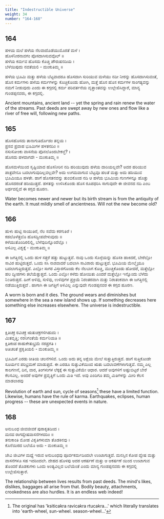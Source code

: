 ```yaml
---
title: "Indestructible Universe"
weight: 34
number: "164-168"
---
```


## 164

ಹಳಯ ಮಲೆ ಹಳೆಯ ನೆಲವಾದೊಡೆಯುಮೊರತೆ ಮಳೆ ।  
ಹೊಳೆನೀರನಾವಗಂ ಪೊಸದಾಗಿಸುವವೊಲ್ ॥  
ಹಳೆಯ ಕರ್ಮವ ಹೊಸದು ಕೊಚ್ಚಿ ಪೌರುಷನದಿಯ ।  
ಬೆಳೆಯಿಪುದು ನವತೆಯಲಿ - ಮಂಕುತಿಮ್ಮ ॥

ಹಳೆಯ ಭೂಮಿ ಮತ್ತು ಹಳೆಯ ಬೆಟ್ಟವಾದರೂ ಹೊಸದಾಗಿ ಸುರಿಯುವ ಮಳೆಯು ನದೀ ನೀರನ್ನು ಹೊಸದಾಗಿಸುವಂತೆ, ಹೊಸ ಕರ್ಮಗಳು ಹಳೆಯ ಕರ್ಮಗಳನ್ನು ಕೊಚ್ಚಿಕೊಂಡು ಹೋಗಿ, ಮತ್ತೆ ಹೊಸ ಹೊಸ ಕರ್ಮಗಳ ಸಾಂಗತ್ಯವನ್ನು ನಮಗೆ ನೀಡುವುದು ಎಂದು ಈ ಕಗ್ಗದಲ್ಲಿ ಕರ್ಮ ಪರಿವರ್ತನೆಯ ವೃತ್ತಾಂತವನ್ನು ಉಲ್ಲೇಖಿಸಿದ್ದಾರೆ, ಮಾನ್ಯ ಗುಂಡಪ್ಪನವರು, ಈ ಕಗ್ಗದಲ್ಲಿ.

Ancient mountains, ancient land -- yet the spring and rain renew the water of the streams. Past deeds are swept away by new ones and flow like a river of free will, following new paths.

## 165

ಹೊಸಹೊಸದು ತಾನಾಗುತಿರ್ದೊಡಂ ತನ್ನಯ ।  
ಪ್ರಸವ ಪ್ರವಾಹ ಭೂಮಿಗಳ ಹಳತನದಿಂ ॥  
ನಸುಸೋಂಕು ವಾಸನೆಯ ಪೊನಲೊಂದಬೇಕಲ್ತೆ? ।  
ಹೊಸದು ಹಳದಾಗದೇ - ಮಂಕುತಿಮ್ಮ ॥

ಹೊಸಮಳೆಯಿಂದ ಸೃಷ್ಟಿಯಾದ ಹೊಸನೀರಿನ ನದಿ ಹರಿಯುವುದು ಹಳೆಯ ದಾರಿಯಲ್ಲವೇ? ಅದರ ಹರಿಯುವ ಪಾತ್ರವೇನೂ ಬದಲಾಗುವುದಿಲ್ಲವಲ್ಲವೇ? ಅದು ಉಗಮವಾಗುವ ಬೆಟ್ಟವೂ ಹಲತೆ ಮತ್ತು ಅದು ಹರಿಯುವ ಭೂಮಿಯೂ ಹಳತೇ. ಹಾಗೆ ಹೊಸತನವನ್ನು ತುಂಬಿಕೊಂಡ ನದಿ ಆ ಹಳೆಯ ಭೂಮಿಯ ಗುಣಗಳನ್ನೂ ಹೊತ್ತು ಹೊಸದರಂತೆ ಹರಿಯುತ್ತದೆ. ಹಳತನ್ನು ಉಳಿಸಿಕೊಂಡು ಹೊಸ ರೂಪಧರಿಸಿ ಸಾಗುವುದೇ ಈ ಜೀವನದ ನದಿ ಎಂಬ ಅರ್ಥದಲ್ಲಿದೆ ಈ ಕಗ್ಗದ ಹೂರಣ.

Water becomes newer and newer but its birth stream is from the antiquity of the earth. It must mildly smell of ancientness. Will not the new become old?

## 166

ಹುಳು ಹುಟ್ಟಿ ಸಾಯುತಿರೆ, ನೆಲ ಸವೆದು ಕರಗುತಿರೆ ।  
ಕಡಲೊಳೆತ್ತಲೊ ಹೊಸದ್ವೀಪವೇಳುವುದು ॥  
ಕಳೆಯುತೊಂದಿರಲಿಲ್ಲಿ, ಬೆಳೆವುದಿನ್ನೊಂದೆಲ್ಲೊ ।  
ಅಳಿವಿಲ್ಲ ವಿಶ್ವಕ್ಕೆ - ಮಂಕುತಿಮ್ಮ ॥

ಈ ಜಗತ್ತಿನಲ್ಲಿ ಒಂದು ಹುಳ ಸತ್ತರೆ ಹತ್ತು ಹುಟ್ಟುತ್ತವೆ. ನಾವು ಒಂದು ಸೊಳ್ಳೆಯನ್ನು ಹೊಸಕಿ ಹಾಕಿದರೆ, ಬೇರೆಲ್ಲೋ ಸಾವಿರ ಹುಟ್ಟಿರುತ್ತದೆ. ಒಂದು ಸಸಿ ನಾಶವಾದರೆ ಬದಲಾಗಿ ಸಾವಿರಾರು ಹುಟ್ಟುತ್ತವೆ. ಭೂಮಿಯ ಮೇಲ್ಮೈಯೂ ಬದಲಾಗುತ್ತಿರುತ್ತದೆ. ಎಲ್ಲೋ ಸಾಗರ ವಿಸ್ತಾರಗೊಂಡು ಕೆಲ ನೆಲಬಾಗ ಕೊಚ್ಚಿ, ಮುಚ್ಚಿಕೊಂಡು ಹೋದರೆ, ಮತ್ತೆಲ್ಲೋ ಹಲ ದ್ವೀಪಗಳು ತಲೆಯೆತ್ತುತ್ತವೆ. ಒಂದು ಎಲ್ಲೋ ಕಳೆದು ಹೋಯಿತು ಎಂದರೆ ಮತ್ತೆಲ್ಲೋ ಇನ್ನೊಂದು ಬೆಳೆದು ನಿ೦ತಿರುತ್ತದೆ. ಹೀಗೆ ಅಳಿವು, ಸುಳಿವು, ಉಳಿವುಗಳ ಪ್ರಕ್ರಿಯೆ ನಿರಂತರವಾಗಿ ಮತ್ತು ನಿರಾತಂಕವಾಗಿ ಈ ಜಗತ್ತಿನಲ್ಲಿ ನಡೆಯುತ್ತಿರುತ್ತದೆ . ಹಾಗಾಗಿ ಈ ಜಗತ್ತಿಗೆ ಅಳಿವಿಲ್ಲ ಎನ್ನುವುದೇ ಗುಂಡಪ್ಪನವರ ಈ ಕಗ್ಗದ ಹೂರಣ.

A worm is born and it dies. The ground wears and diminishes but somewhere in the sea a new island shows up. If something decreases here something else increases elsewhere. The universe is indestructible.

## 167

ಕ್ಷಿತಿಚಕ್ರ ರವಿಚಕ್ರ ಋತುಚಕ್ರಗಳಿಗಿಹುದು ।  
ಮಿತವೃತ್ತಿ; ನರನಿಗಂತೆಯೆ ಕರ್ಮನಿಯತಿ ॥  
ಕ್ಷಿತಿಕಂಪ ರಾಹುಕೇತುಭ್ರಮೆ ನರಪ್ರಗತಿ ।  
ಅತಿಚರಿತೆ ಪ್ರಕೃತಿಯಲಿ - ಮಂಕುತಿಮ್ಮ ॥

ಭೂಮಿಗೆ ಎರಡು ರೀತಿಯ ಚಲನೆಗಳಿವೆ. ಒಂದು ಅದು ತನ್ನ ಅಕ್ಷೆಯ ಮೇಲೆ ಸುತ್ತುತ್ತಿರುತ್ತದೆ. ಹಾಗೆ ಸುತ್ತಿಕೊಂಡೇ ಸೂರ್ಯನ ಪರಿಭ್ರಮಣೆ ಮಾಡುತ್ತದೆ. ಈ ಎರಡೂ ಸುತ್ತುವಿಕೆಯಿಂದ ಋತು ಬದಲಾವಣೆಗಳಾಗುತ್ತವೆ. ನಮ್ಮ ಎಲ್ಲ ಕಾಲಗಣನೆ, ದಿನ, ವಾರ, ತಿಂಗಳುಗಳ ಲೆಕ್ಕಕ್ಕೆ ಈ ಸುತ್ತುವಿಕೆಯೇ ಆಧಾರ. ಆದರೆ ಅವುಗಳಿಗೆ ಅಷ್ಟುಬಿಟ್ಟರೆ ಬೇರೆ ಕೆಲಸವಿಲ್ಲ. ಅಂದರೆ ಅವುಗಳ ಪ್ರವೃತ್ತಿಗೆ ಒಂದು ಮಿತಿ ಇದೆ. ಅವು ಎಂದಿಗೂ ತಮ್ಮ ಮಿತಿಗಳನ್ನು ಮೀರಿ ಕೆಲಸ ಮಾಡಲಾರವು

Revolution of earth and sun, cycle of seasons[^66] these have a limited function. Likewise, humans have the rule of karma. Earthquakes, eclipses, human progress -- these are unexpected events in nature.

## 168

ಅನುಬಂಧ ಜೀವಜೀವಕೆ ಪುರಾಕೃತದಿಂದ ।  
ಮನದ ರಾಗದ್ವೇಷವಾಸನೆಗಳದರಿಂ ॥  
ತನುಕಾಂತಿ ಮೋಹ ವಿಕೃತಿಗಳುಮಾ ತೊಡಕಿನವು ।  
ಕೊನೆಯಿರದ ಬಲೆಯೊ ಅದು - ಮಂಕುತಿಮ್ಮ ॥

ಜೇವಿ ಜೀವಿಗಳ ಮಧ್ಯೆ ಇರುವ ಅನುಬಂಧವು ಪೂರ್ವಕರ್ಮದಿಂದಲೇ ಉಂಟಾಗುತ್ತದೆ. ಮನಸ್ಸಿನ ಕೋಪ ದ್ವೇಷ ಮತ್ತು ವಾಸನೆಗಳೂ ಸಹ ಇದರಿಂದಲೇ. ದೇಹದ ಹೊಳಪು ಅದರ ಆಕರ್ಷಣೆ ಮತ್ತು ಆ ಆಕರ್ಷಣೆ ಯಿಂದ ಉಂಟಾಗುವ ತೊಂದರೆ ತೊಡಕುಗಳು ಒಂದು ಅಂತ್ಯವಿಲ್ಲದ ಬಲೆಯೆಂತೆ ಎಂದು ಮಾನ್ಯ ಗುಂಡಪ್ಪನವರು ಈ ಕಗ್ಗದಲ್ಲಿ ಉಲ್ಲೇಖಿಸುತ್ತಾರೆ.

The relationship between lives results from past deeds. The mind's likes, dislikes, baggages all arise from that. Bodily beauty, attachments, crookedness are also hurdles. It is an endless web indeed!

[^66]: The original has 'ksiticakra ravicakra rtucakra...' which literally translates into 'earth-wheel, sun-wheel. season-wheel...'
